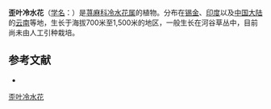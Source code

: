 {{Speciesbox
| name = 歪叶冷水花
| status = 
| status_system = 
| image =
| genus = Pilea
| species = cordifolia
| authority = Hook. f.
}}

'''歪叶冷水花'''（[[学名|学名]]：{{lang|la|''Pilea cordifolia''}}）是[[荨麻科|荨麻科]][[冷水花属|冷水花属]]的植物。分布在[[锡金|锡金]]、[[印度|印度]]以及[[中国大陆|中国大陆]]的[[云南|云南]]等地，生长于海拔700米至1,500米的地区，一般生长在河谷草丛中，目前尚未由人工引种栽培。

== 参考文献 ==
<div class="references-small">
* {{cite web| url =http://www.bioinfo.cn/db05/KmzwSpecies.php?action=view&id=23346| title =歪叶冷水花| work =《中国高等植物数据库全库》| publisher =中国科学院微生物研究所| author =昆明植物研究所| accessdate =2009-02-25}}{{dead link|date=2018年3月 |bot=InternetArchiveBot |fix-attempted=yes }}
</div>
{{Taxonbar|from=Q11125095}}

[[Category:冷水花属|歪叶冷水花]]


{{植物小作品}}